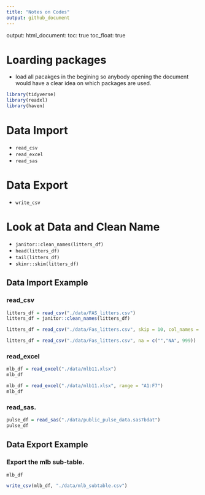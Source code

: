 ```yaml
---
title: "Notes on Codes"
output: github_document
---
```


output:
  html_document:
    toc: true
    toc_float: true

# Loarding packages
  * load all pacakges in the begining so anybody opening the document would have a clear idea on which packages are used.
```r
library(tidyverse)
library(readxl)
library(haven)
```

# Data Import
  * `read_csv`
  * `read_excel`
  * `read_sas`

# Data Export
 * `write_csv`

# Look at Data and Clean Name
* `janitor::clean_names(litters_df)`
* `head(litters_df)`
* `tail(litters_df)`
* `skimr::skim(litters_df)`

## Data Import Example

### read_csv
```r
litters_df = read_csv("./data/FAS_litters.csv")
litters_df = janitor::clean_names(litters_df) 
```

```r
litters_df = read_csv("./data/Fas_litters.csv", skip = 10, col_names = FALSE)
```

```r
litters_df = read_csv("./data/Fas_litters.csv", na = c("","NA", 999))
```

### read_excel
```r
mlb_df = read_excel("./data/mlb11.xlsx")
mlb_df
```

```r
mlb_df = read_excel("./data/mlb11.xlsx", range = "A1:F7")
mlb_df
```

### read_sas.
```r
pulse_df = read_sas("./data/public_pulse_data.sas7bdat")
pulse_df
```

## Data Export Example
### Export the mlb sub-table.
```r
mlb_df
```

```r
write_csv(mlb_df, "./data/mlb_subtable.csv")
```




